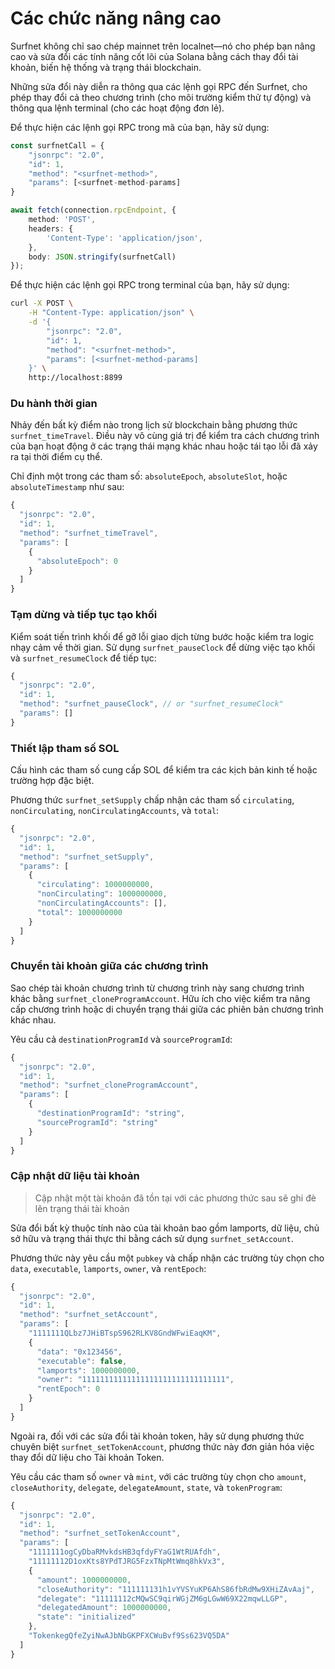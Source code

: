 
# Các chức năng nâng cao

Surfnet không chỉ sao chép mainnet trên localnet—nó cho phép bạn nâng cao và sửa đổi các tính năng cốt lõi của Solana bằng cách thay đổi tài khoản, biến hệ thống và trạng thái blockchain.

Những sửa đổi này diễn ra thông qua các lệnh gọi RPC đến Surfnet, cho phép thay đổi cả theo chương trình (cho môi trường kiểm thử tự động) và thông qua lệnh terminal (cho các hoạt động đơn lẻ).

Để thực hiện các lệnh gọi RPC trong mã của bạn, hãy sử dụng:

```ts
const surfnetCall = {
    "jsonrpc": "2.0",
    "id": 1,
    "method": "<surfnet-method>",
    "params": [<surfnet-method-params]
}

await fetch(connection.rpcEndpoint, {
    method: 'POST',
    headers: {
        'Content-Type': 'application/json',
    },
    body: JSON.stringify(surfnetCall)
});
```

Để thực hiện các lệnh gọi RPC trong terminal của bạn, hãy sử dụng:

```bash
curl -X POST \
    -H "Content-Type: application/json" \
    -d '{
        "jsonrpc": "2.0",
        "id": 1,
        "method": "<surfnet-method>",
        "params": [<surfnet-method-params]
    }' \
    http://localhost:8899
```

<ArticleSection name="Tùy chỉnh biến hệ thống" id="customize-system-variables" level="h2" />

### Du hành thời gian

Nhảy đến bất kỳ điểm nào trong lịch sử blockchain bằng phương thức `surfnet_timeTravel`. Điều này vô cùng giá trị để kiểm tra cách chương trình của bạn hoạt động ở các trạng thái mạng khác nhau hoặc tái tạo lỗi đã xảy ra tại thời điểm cụ thể.

Chỉ định một trong các tham số: `absoluteEpoch`, `absoluteSlot`, hoặc `absoluteTimestamp` như sau:

```ts
{
  "jsonrpc": "2.0",
  "id": 1,
  "method": "surfnet_timeTravel",
  "params": [
    {
      "absoluteEpoch": 0
    }
  ]
}
```

### Tạm dừng và tiếp tục tạo khối

Kiểm soát tiến trình khối để gỡ lỗi giao dịch từng bước hoặc kiểm tra logic nhạy cảm về thời gian. Sử dụng `surfnet_pauseClock` để dừng việc tạo khối và `surfnet_resumeClock` để tiếp tục:

```ts
{
  "jsonrpc": "2.0",
  "id": 1,
  "method": "surfnet_pauseClock", // or "surfnet_resumeClock"
  "params": []
}
```

<ArticleSection name="Sửa đổi dữ liệu tài khoản" id="modify-account-data" level="h2" />

### Thiết lập tham số SOL

Cấu hình các tham số cung cấp SOL để kiểm tra các kịch bản kinh tế hoặc trường hợp đặc biệt.

Phương thức `surfnet_setSupply` chấp nhận các tham số `circulating`, `nonCirculating`, `nonCirculatingAccounts`, và `total`:

```ts
{
  "jsonrpc": "2.0",
  "id": 1,
  "method": "surfnet_setSupply",
  "params": [
    {
      "circulating": 1000000000,
      "nonCirculating": 1000000000,
      "nonCirculatingAccounts": [],
      "total": 1000000000
    }
  ]
}
```

### Chuyển tài khoản giữa các chương trình

Sao chép tài khoản chương trình từ chương trình này sang chương trình khác bằng `surfnet_cloneProgramAccount`. Hữu ích cho việc kiểm tra nâng cấp chương trình hoặc di chuyển trạng thái giữa các phiên bản chương trình khác nhau.

Yêu cầu cả `destinationProgramId` và `sourceProgramId`:

```ts
{
  "jsonrpc": "2.0",
  "id": 1,
  "method": "surfnet_cloneProgramAccount",
  "params": [
    {
      "destinationProgramId": "string",
      "sourceProgramId": "string"
    }
  ]
}
```

### Cập nhật dữ liệu tài khoản

> Cập nhật một tài khoản đã tồn tại với các phương thức sau sẽ ghi đè lên trạng thái tài khoản

Sửa đổi bất kỳ thuộc tính nào của tài khoản bao gồm lamports, dữ liệu, chủ sở hữu và trạng thái thực thi bằng cách sử dụng `surfnet_setAccount`. 

Phương thức này yêu cầu một `pubkey` và chấp nhận các trường tùy chọn cho `data`, `executable`, `lamports`, `owner`, và `rentEpoch`:

```ts
{
  "jsonrpc": "2.0",
  "id": 1,
  "method": "surfnet_setAccount",
  "params": [
    "1111111QLbz7JHiBTspS962RLKV8GndWFwiEaqKM",
    {
      "data": "0x123456",
      "executable": false,
      "lamports": 1000000000,
      "owner": "11111111111111111111111111111111",
      "rentEpoch": 0
    }
  ]
}
```

Ngoài ra, đối với các sửa đổi tài khoản token, hãy sử dụng phương thức chuyên biệt `surfnet_setTokenAccount`, phương thức này đơn giản hóa việc thay đổi dữ liệu cho Tài khoản Token.

Yêu cầu các tham số `owner` và `mint`, với các trường tùy chọn cho `amount`, `closeAuthority`, `delegate`, `delegateAmount`, `state`, và `tokenProgram`:

```ts
{
  "jsonrpc": "2.0",
  "id": 1,
  "method": "surfnet_setTokenAccount",
  "params": [
    "1111111ogCyDbaRMvkdsHB3qfdyFYaG1WtRUAfdh",
    "11111112D1oxKts8YPdTJRG5FzxTNpMtWmq8hkVx3",
    {
      "amount": 1000000000,
      "closeAuthority": "111111131h1vYVSYuKP6AhS86fbRdMw9XHiZAvAaj",
      "delegate": "11111112cMQwSC9qirWGjZM6gLGwW69X22mqwLLGP",
      "delegatedAmount": 1000000000,
      "state": "initialized"
    },
    "TokenkegQfeZyiNwAJbNbGKPFXCWuBvf9Ss623VQ5DA"
  ]
}
```
